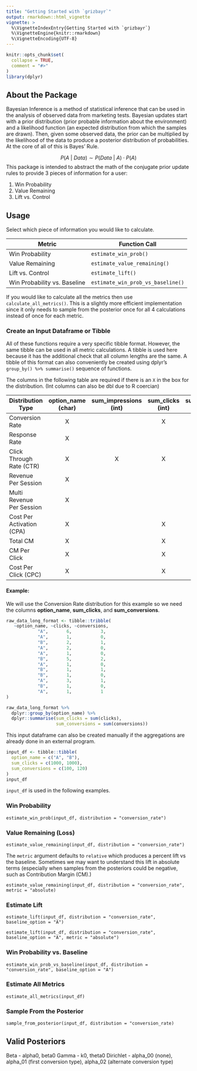 ```yaml
---
title: "Getting Started with `grizbayr`"
output: rmarkdown::html_vignette
vignette: >
  %\VignetteIndexEntry{Getting Started with `grizbayr`}
  %\VignetteEngine{knitr::rmarkdown}
  %\VignetteEncoding{UTF-8}
---
```


```r
knitr::opts_chunk$set(
  collapse = TRUE,
  comment = "#>"
)
library(dplyr)
```

## About the Package

Bayesian Inference is a method of statistical inference that can be used in the analysis of observed data from marketing tests. Bayesian updates start with a prior distribution (prior probable information about the environment) and a likelihood function (an expected distribution from which the samples are drawn). Then, given some observed data, the prior can be multiplied by the likelihood of the data to produce a posterior distribution of probabilities. At the core of all of this is Bayes' Rule. 

$$ P(A\ |\ Data) \sim P(Data\ |\ A) \cdot P(A)$$
This package is intended to abstract the math of the conjugate prior update rules to provide 3 pieces of information for a user:

1. Win Probability
1. Value Remaining
1. Lift vs. Control

## Usage

Select which piece of information you would like to calculate.

| Metric                       | Function Call                     |
|------------------------------|-----------------------------------|
| Win Probability              | `estimate_win_prob()`             |
| Value Remaining              | `estimate_value_remaining()`      |
| Lift vs. Control             | `estimate_lift()`                 |
| Win Probability vs. Baseline | `estimate_win_prob_vs_baseline()` |

If you would like to calculate all the metrics then use `calculate_all_metrics()`. This is a slightly more efficient implementation since it only needs to sample from the posterior once for all 4 calculations instead of once for each metric.

### Create an Input Dataframe or Tibble

All of these functions require a very specific tibble format. However, the same tibble can be used in all metric calculations. A tibble is used here because it has the additional check that all column lengths are the same. A tibble of this format can also conveniently be created using dplyr's `group_by() %>% summarise()` sequence of functions.

The columns in the following table are required if there is an `X` in the box for the distribution. (Int columns can also be dbl due to R coercian)

| Distribution Type         | option_name (char) | sum_impressions (int) | sum_clicks (int) | sum_sessions (int) | sum_conversions (dbl) | sum_revenue (dbl) | sum_cost (dbl) | sum_conversions_2 (dbl) | sum_revenue_2 (dbl) |
|---------------------------|:------------------:|:---------------------:|:----------------:|:------------------:|:---------------------:|:-----------------:|:--------------:|:-----------------------:|:-------------------:|
| Conversion Rate           |          X         |                       |         X        |                    |           X           |                   |                |                         |                     |
| Response Rate             |          X         |                       |                  |          X         |           X           |                   |                |                         |                     |
| Click Through Rate (CTR)  |          X         |           X           |         X        |                    |                       |                   |                |                         |                     |
| Revenue Per Session       |          X         |                       |                  |          X         |           X           |         X         |                |                         |                     |
| Multi Revenue Per Session |          X         |                       |                  |          X         |           X           |         X         |                |             X           |           X         |
| Cost Per Activation (CPA) |          X         |                       |         X        |                    |           X           |                   |        X       |                         |                     |
| Total CM                  |          X         |                       |         X        |                    |           X           |         X         |        X       |                         |                     |
| CM Per Click              |          X         |                       |         X        |                    |           X           |         X         |        X       |                         |                     |
| Cost Per Click (CPC)      |          X         |                       |         X        |                    |                       |                   |        X       |                         |                     |

#### Example:
We will use the Conversion Rate distribution for this example so we need the columns **option_name**, **sum_clicks**, and **sum_conversions**.

```r
raw_data_long_format <- tibble::tribble(
   ~option_name, ~clicks, ~conversions,
            "A",       6,           3,
            "A",       1,           0,
            "B",       2,           1,
            "A",       2,           0,
            "A",       1,           0,
            "B",       5,           2,
            "A",       1,           0,
            "B",       1,           1,
            "B",       1,           0,
            "A",       3,           1,
            "B",       1,           0,
            "A",       1,           1
)

raw_data_long_format %>% 
  dplyr::group_by(option_name) %>% 
  dplyr::summarise(sum_clicks = sum(clicks), 
                   sum_conversions = sum(conversions))
```
This input dataframe can also be created manually if the aggregations are already done in an external program.

```r
input_df <- tibble::tibble(
  option_name = c("A", "B"),
  sum_clicks = c(1000, 1000),
  sum_conversions = c(100, 120)
)
input_df
```

`input_df` is used in the following examples. 

### Win Probability
`estimate_win_prob(input_df, distribution = "conversion_rate")`

### Value Remaining (Loss)
`estimate_value_remaining(input_df, distribution = "conversion_rate")`

The `metric` argument defaults to `relative` which produces a percent lift vs the baseline. Sometimes we may want to understand this lift in absolute terms (especially when samples from the posteriors could be negative, such as Contribution Margin (CM).)

`estimate_value_remaining(input_df, distribution = "conversion_rate", metric = "absolute)`


### Estimate Lift
`estimate_lift(input_df, distribution = "conversion_rate", baseline_option = "A")`

`estimate_lift(input_df, distribution = "conversion_rate", baseline_option = "A", metric = "absolute")`

### Win Probability vs. Baseline
`estimate_win_prob_vs_baseline(input_df, distribution = "conversion_rate", baseline_option = "A")`

### Estimate All Metrics
`estimate_all_metrics(input_df)`

### Sample From the Posterior
`sample_from_posterior(input_df, distribution = "conversion_rate)`

## Valid Posteriors
Beta - alpha0, beta0
Gamma - k0, theta0
Dirichlet - alpha_00 (none), alpha_01 (first conversion type), alpha_02 (alternate conversion type)
